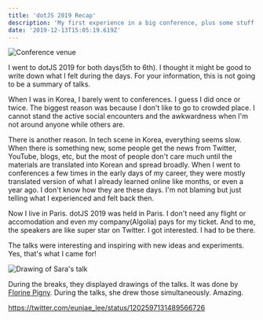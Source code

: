 ```yaml
---
title: 'dotJS 2019 Recap'
description: 'My first experience in a big conference, plus some stuff I found interesting.'
date: '2019-12-13T15:05:19.619Z'
---
```


![Conference venue](IMG_0919.jpg)

I went to dotJS 2019 for both days(5th to 6th). I thought it might be good to write down what I felt during the days. For your information, this is not going to be a summary of talks.

When I was in Korea, I barely went to conferences. I guess I did once or twice. The biggest reason was because I don't like to go to crowded place. I cannot stand the active social encounters and the awkwardness when I'm not around anyone while others are.

There is another reason. In tech scene in Korea, everything seems slow. When there is something new, some people get the news from Twitter, YouTube, blogs, etc, but the most of people don't care much until the materials are translated into Korean and spread broadly. When I went to conferences a few times in the early days of my career, they were mostly translated version of what I already learned online like months, or even a year ago. I don't know how they are these days. I'm not blaming but just telling what I experienced and felt back then.

Now I live in Paris. dotJS 2019 was held in Paris. I don't need any flight or accomodation and even my company(Algolia) pays for my ticket. And to me, the speakers are like super star on Twitter. I got interested. I had to be there.

The talks were interesting and inspiring with new ideas and experiments. Yes, that's what I came for!

![Drawing of Sara's talk](IMG_3323.jpg)

During the breaks, they displayed drawings of the talks. It was done by [Florine Pigny](https://twitter.com/FlorinePigny). During the talks, she drew those simultaneously. Amazing.

https://twitter.com/eunjae_lee/status/1202597131489566726
